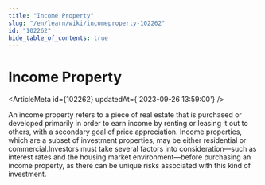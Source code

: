 ```yaml
---
title: "Income Property"
slug: "/en/learn/wiki/incomeproperty-102262"
id: "102262"
hide_table_of_contents: true
---
```



# Income Property

<ArticleMeta id={102262} updatedAt={'2023-09-26 13:59:00'} />
<div className='border-solid border-b border-t-0 my-4 border-[var(--ifm-color-gray-300)]' />

An income property refers to a piece of real estate that is purchased or developed primarily in order to earn income by renting or leasing it out to others, with a secondary goal of price appreciation. Income properties, which are a subset of investment properties, may be either residential or commercial.Investors must take several factors into consideration—such as interest rates and the housing market environment—before purchasing an income property, as there can be unique risks associated with this kind of investment.

